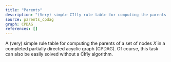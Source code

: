 ```yaml
---
title: "Parents"
description: "(Very) simple CIfly rule table for computing the parents of a set of variables."
source: parents_cpdag
graph: CPDAG
references: []
---
```


A (very) simple rule table for computing the parents of a set of nodes $X$ in a completed partially directed acyclic graph (CPDAG). Of course, this task can also be easily solved without a CIfly algorithm. 
